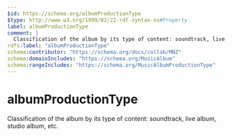 ```yaml
---
$id: https://schema.org/albumProductionType
$type: http://www.w3.org/1999/02/22-rdf-syntax-ns#Property
label: albumProductionType
comment: |
  Classification of the album by its type of content: soundtrack, live album, studio album, etc.
rdfs:label: "albumProductionType"
schema:contributor: "https://schema.org/docs/collab/MBZ"
schema:domainIncludes: "https://schema.org/MusicAlbum"
schema:rangeIncludes: "https://schema.org/MusicAlbumProductionType"
---
```


# albumProductionType

Classification of the album by its type of content: soundtrack, live album, studio album, etc.

